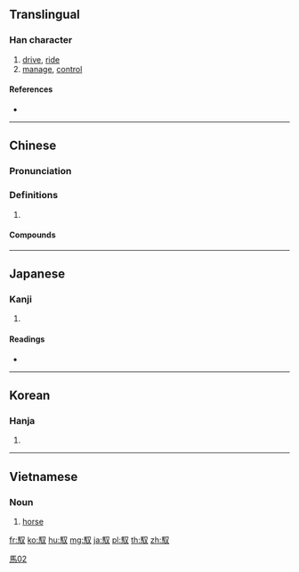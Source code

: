 {{character info/new}}
{{also|驭}}
==Translingual==

===Han character===
{{Han char|rn=187|rad=馬|as=02|sn=12|four=77340|canj=SFE|ids=⿰馬又}}

# [[drive]], [[ride]]
# [[manage]], [[control]]

====References====
* {{Han ref|kx=1433.080|dkj=44576|dj=1958.020|hdz=74540.050|uh=99AD|ud=39341|bh=B6BF|bd=46783}}

----

==Chinese==
{{zh-forms|s=驭}}

===Pronunciation===
{{zh-pron
|m=yù
|c=jyu6
|mc=y
|oc=y
|cat=
}}

===Definitions===
{{zh-hanzi}}

# {{rfdef|zh}}

====Compounds====
{{zh-der|丙馭吐茵|以一馭萬|叱馭|撫馭|曦馭|服馭|統馭|羲和馭日|長轡遠馭|馭手|馭氣|馭風客|駕馭|鶴馭|龍馭}}

----

==Japanese==

===Kanji===
{{ja-kanji|grade=|rs=馬02}}

# {{defn|lang=ja|sort=馬02}}

====Readings====
* {{ja-readings|kanon=[[ぎょ]] (gyo)|goon=[[ご]] (go)|kun=[[つかう]] (tsukau), [[のりもの]] (norimono)}}

----

==Korean==

===Hanja===
{{ko-hanja|hangeul=어|eumhun=|rv=eo|mr=ŏ|y=e}}

# {{defn|lang=ko|sort=馬02}}

----

==Vietnamese==

===Noun===
{{vi-hantu|[[ngự]], [[ngựa]], [[ngừa]], [[lừa]]|rs=馬02}}

# [[horse]] {{gloss|large four-legged animal}}

[[Category:Vietnamese nouns|馬02]]

[[fr:馭]]
[[ko:馭]]
[[hu:馭]]
[[mg:馭]]
[[ja:馭]]
[[pl:馭]]
[[th:馭]]
[[zh:馭]]